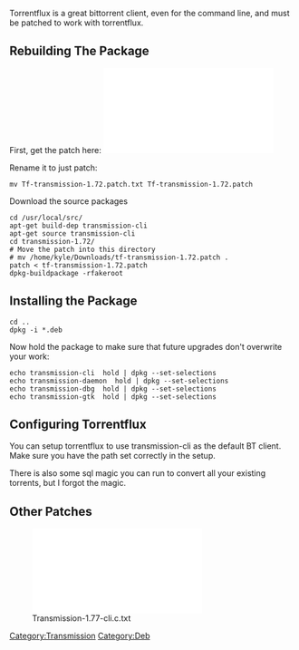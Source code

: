Torrentflux is a great bittorrent client, even for the command line, and must be patched to work with torrentflux.

== Rebuilding The Package ==
First, get the patch here: [[File:Tf-transmission-1.72.patch.txt]]

Rename it to just patch:
 mv Tf-transmission-1.72.patch.txt Tf-transmission-1.72.patch

Download the source packages
<pre>
cd /usr/local/src/
apt-get build-dep transmission-cli
apt-get source transmission-cli
cd transmission-1.72/
# Move the patch into this directory
# mv /home/kyle/Downloads/tf-transmission-1.72.patch .
patch < tf-transmission-1.72.patch 
dpkg-buildpackage -rfakeroot
</pre>

== Installing the Package ==
 cd ..
 dpkg -i *.deb

Now hold the package to make sure that future upgrades don't overwrite your work:
 echo transmission-cli  hold | dpkg --set-selections
 echo transmission-daemon  hold | dpkg --set-selections
 echo transmission-dbg  hold | dpkg --set-selections
 echo transmission-gtk  hold | dpkg --set-selections


== Configuring Torrentflux ==
You can setup torrentflux to use transmission-cli as the default BT client. Make sure you have the path set correctly in the setup.

There is also some sql magic you can run to convert all your existing torrents, but I forgot the magic.


== Other Patches ==
[[File:Transmission-1.77-cli.c.txt]]

[[Category:Transmission]][[Category:Deb]]